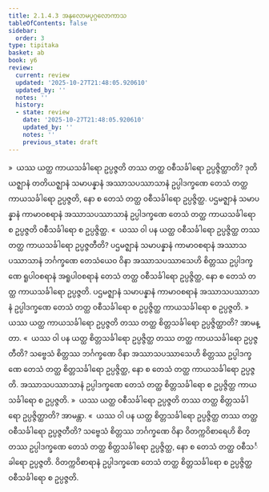 ```yaml
---
title: 2.1.4.3 အနုလောမပုဂ္ဂလောကာသ
tableOfContents: false
sidebar:
  order: 3
type: tipitaka
basket: ab
book: y6
review:
  current: review
  updated: '2025-10-27T21:48:05.920610'
  updated_by: ''
  notes: ''
  history:
  - state: review
    date: '2025-10-27T21:48:05.920610'
    updated_by: ''
    notes: ''
    previous_state: draft
---
```



<ReviewStatus review={frontmatter.review} showDetails={true} />

<HypothesisAnnotation frontmatter={frontmatter} />

<DynamicBreadcrumb />

<Division number="52" book="y6" e="ch" v="34" p="16">

<Paragraph number="256" book="y6">
»  ယဿ ယတ္ထ ကာယသင်္ခါရော ဥပ္ပဇ္ဇတိ တဿ တတ္ထ ဝစီသင်္ခါရော ဥပ္ပဇ္ဇိတ္ထာတိ?
</Paragraph>

<Paragraph number="257" book="y6">
ဒုတိယဇ္ဈာနံ တတိယဇ္ဈာနံ သမာပန္နာနံ အဿာသပဿာသာနံ ဥပ္ပါဒက္ခဏေ တေသံ တတ္ထ ကာယသင်္ခါရော ဥပ္ပဇ္ဇတိ, နော စ တေသံ တတ္ထ ဝစီသင်္ခါရော ဥပ္ပဇ္ဇိတ္ထ. ပဌမဇ္ဈာနံ သမာပန္နာနံ ကာမာဝစရာနံ အဿာသပဿာသာနံ ဥပ္ပါဒက္ခဏေ တေသံ တတ္ထ ကာယသင်္ခါရော စ ဥပ္ပဇ္ဇတိ ဝစီသင်္ခါရော စ ဥပ္ပဇ္ဇိတ္ထ.
</Paragraph>

<Paragraph number="258" book="y6">
«  ယဿ ဝါ ပန ယတ္ထ ဝစီသင်္ခါရော ဥပ္ပဇ္ဇိတ္ထ တဿ တတ္ထ ကာယသင်္ခါရော ဥပ္ပဇ္ဇတီတိ?
</Paragraph>

<Paragraph number="259" book="y6">
ပဌမဇ္ဈာနံ သမာပန္နာနံ ကာမာဝစရာနံ အဿာသပဿာသာနံ ဘင်္ဂက္ခဏေ တေသံယေဝ ဝိနာ အဿာသပဿာသေဟိ စိတ္တဿ ဥပ္ပါဒက္ခဏေ ရူပါဝစရာနံ အရူပါဝစရာနံ တေသံ တတ္ထ ဝစီသင်္ခါရော ဥပ္ပဇ္ဇိတ္ထ, နော စ တေသံ တတ္ထ ကာယသင်္ခါရော ဥပ္ပဇ္ဇတိ. ပဌမဇ္ဈာနံ သမာပန္နာနံ ကာမာဝစရာနံ အဿာသပဿာသာနံ ဥပ္ပါဒက္ခဏေ တေသံ တတ္ထ ဝစီသင်္ခါရော စ ဥပ္ပဇ္ဇိတ္ထ ကာယသင်္ခါရော စ ဥပ္ပဇ္ဇတိ.
</Paragraph>

<Paragraph number="260" book="y6">
»  ယဿ ယတ္ထ ကာယသင်္ခါရော ဥပ္ပဇ္ဇတိ တဿ တတ္ထ စိတ္တသင်္ခါရော ဥပ္ပဇ္ဇိတ္ထာတိ? အာမန္တာ.
</Paragraph>

<Paragraph number="261" book="y6">
«  ယဿ ဝါ ပန ယတ္ထ စိတ္တသင်္ခါရော ဥပ္ပဇ္ဇိတ္ထ တဿ တတ္ထ ကာယသင်္ခါရော ဥပ္ပဇ္ဇတီတိ?
</Paragraph>

<Paragraph number="262" book="y6">
သဗ္ဗေသံ စိတ္တဿ ဘင်္ဂက္ခဏေ ဝိနာ အဿာသပဿာသေဟိ စိတ္တဿ ဥပ္ပါဒက္ခဏေ တေသံ တတ္ထ စိတ္တသင်္ခါရော ဥပ္ပဇ္ဇိတ္ထ, နော စ တေသံ တတ္ထ ကာယသင်္ခါရော ဥပ္ပဇ္ဇတိ. အဿာသပဿာသာနံ ဥပ္ပါဒက္ခဏေ တေသံ တတ္ထ စိတ္တသင်္ခါရော စ ဥပ္ပဇ္ဇိတ္ထ ကာယသင်္ခါရော စ ဥပ္ပဇ္ဇတိ.
</Paragraph>

</Division>
<Division number="53" book="y6" e="ch" v="34" p="17">

<Paragraph number="263" book="y6">
»  ယဿ ယတ္ထ ဝစီသင်္ခါရော ဥပ္ပဇ္ဇတိ တဿ တတ္ထ စိတ္တသင်္ခါရော ဥပ္ပဇ္ဇိတ္ထာတိ? အာမန္တာ.
</Paragraph>

<Paragraph number="264" book="y6">
«  ယဿ ဝါ ပန ယတ္ထ စိတ္တသင်္ခါရော ဥပ္ပဇ္ဇိတ္ထ တဿ တတ္ထ ဝစီသင်္ခါရော ဥပ္ပဇ္ဇတီတိ?
</Paragraph>

<Paragraph number="265" book="y6">
သဗ္ဗေသံ စိတ္တဿ ဘင်္ဂက္ခဏေ ဝိနာ ဝိတက္ကဝိစာရေဟိ စိတ္တဿ ဥပ္ပါဒက္ခဏေ တေသံ တတ္ထ စိတ္တသင်္ခါရော ဥပ္ပဇ္ဇိတ္ထ, နော စ တေသံ တတ္ထ ဝစီသင်္ခါရော ဥပ္ပဇ္ဇတိ. ဝိတက္ကဝိစာရာနံ ဥပ္ပါဒက္ခဏေ တေသံ တတ္ထ စိတ္တသင်္ခါရော စ ဥပ္ပဇ္ဇိတ္ထ ဝစီသင်္ခါရော စ ဥပ္ပဇ္ဇတိ.
</Paragraph>
</Division>